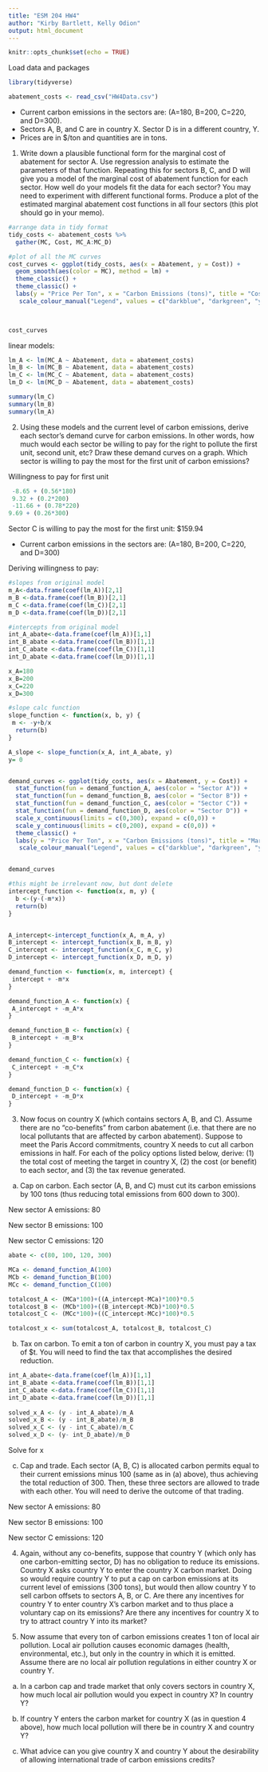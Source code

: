 ```yaml
---
title: "ESM 204 HW4"
author: "Kirby Bartlett, Kelly Odion"
output: html_document
---
```


```r
knitr::opts_chunk$set(echo = TRUE)
```


Load data and packages 
```r
library(tidyverse)

abatement_costs <- read_csv("HW4Data.csv")
```

- Current carbon emissions in the sectors are: (A=180, B=200, C=220, and D=300).
- Sectors A, B, and C are in country X. Sector D is in a different country, Y.
- Prices are in $/ton and quantities are in tons.

1. Write down a plausible functional form for the marginal cost of abatement for sector A. Use regression analysis to estimate the parameters of that function. Repeating this for sectors B, C, and D will give you a model of the marginal cost of abatement function for each sector. How well do your models fit the data for each sector? You may need to experiment with different functional forms. Produce a plot of the estimated marginal abatement cost functions in all four sectors (this plot should go in your memo). 

```r
#arrange data in tidy format 
tidy_costs <- abatement_costs %>% 
  gather(MC, Cost, MC_A:MC_D) 
```

```r
#plot of all the MC curves
cost_curves <- ggplot(tidy_costs, aes(x = Abatement, y = Cost)) +
  geom_smooth(aes(color = MC), method = lm) +
  theme_classic() +
  theme_classic() +
  labs(y = "Price Per Ton", x = "Carbon Emissions (tons)", title = "Cost of Abatement by Sector") +
   scale_colour_manual("Legend", values = c("darkblue", "darkgreen", "yellow", "darkred"))
  


cost_curves 
```


linear models: 
```r

lm_A <- lm(MC_A ~ Abatement, data = abatement_costs)
lm_B <- lm(MC_B ~ Abatement, data = abatement_costs)
lm_C <- lm(MC_C ~ Abatement, data = abatement_costs)
lm_D <- lm(MC_D ~ Abatement, data = abatement_costs)

summary(lm_C)
summary(lm_B)
summary(lm_A)

```





2. Using these models and the current level of carbon emissions, derive each sector’s demand curve for carbon emissions. In other words, how much would each sector be willing to pay for the right to pollute the first unit, second unit, etc? Draw these demand curves on a graph. Which sector is willing to pay the most for the first unit of carbon emissions?

Willingness to pay for first unit 
```r
 -8.65 + (0.56*180)
 9.32 + (0.2*200)
 -11.66 + (0.78*220)
9.69 + (0.26*300)
```


Sector C is willing to pay the most for the first unit: $159.94 



- Current carbon emissions in the sectors are: (A=180, B=200, C=220, and D=300) 


Deriving willingness to pay:
```r
#slopes from original model
m_A<-data.frame(coef(lm_A))[2,1]
m_B <-data.frame(coef(lm_B))[2,1]
m_C <-data.frame(coef(lm_C))[2,1]
m_D <-data.frame(coef(lm_D))[2,1]

#intercepts from original model
int_A_abate<-data.frame(coef(lm_A))[1,1]
int_B_abate <-data.frame(coef(lm_B))[1,1]
int_C_abate <-data.frame(coef(lm_C))[1,1]
int_D_abate <-data.frame(coef(lm_D))[1,1]

x_A=180
x_B=200
x_C=220
x_D=300

#slope calc function
slope_function <- function(x, b, y) {
 m <- -y+b/x 
  return(b)
}

A_slope <- slope_function(x_A, int_A_abate, y)
y= 0


demand_curves <- ggplot(tidy_costs, aes(x = Abatement, y = Cost)) +
  stat_function(fun = demand_function_A, aes(color = "Sector A")) +
  stat_function(fun = demand_function_B, aes(color = "Sector B")) +
  stat_function(fun = demand_function_C, aes(color = "Sector C")) +
  stat_function(fun = demand_function_D, aes(color = "Sector D")) +
  scale_x_continuous(limits = c(0,300), expand = c(0,0)) +
  scale_y_continuous(limits = c(0,200), expand = c(0,0)) +
  theme_classic() +
  labs(y = "Price Per Ton", x = "Carbon Emissions (tons)", title = "Marginal Willingness to pay by Sector") +
   scale_colour_manual("Legend", values = c("darkblue", "darkgreen", "yellow", "black",  "darkred"))


demand_curves
```

```r

#this might be irrelevant now, but dont delete 
intercept_function <- function(x, m, y) {
  b <-(y-(-m*x))
  return(b)
}


A_intercept<-intercept_function(x_A, m_A, y)
B_intercept <- intercept_function(x_B, m_B, y)
C_intercept <- intercept_function(x_C, m_C, y)
D_intercept <- intercept_function(x_D, m_D, y)

demand_function <- function(x, m, intercept) {
 intercept + -m*x
}

demand_function_A <- function(x) {
 A_intercept + -m_A*x
}

demand_function_B <- function(x) {
 B_intercept + -m_B*x
}

demand_function_C <- function(x) {
 C_intercept + -m_C*x
}

demand_function_D <- function(x) {
 D_intercept + -m_D*x
}

```

3. Now focus on country X (which contains sectors A, B, and C). Assume there are no “co-benefits” from carbon abatement (i.e. that there are no local pollutants that are affected by carbon abatement). Suppose to meet the Paris Accord commitments, country X needs to cut all carbon emissions in half. For each of the policy options listed below, derive: (1) the total cost of meeting the target in country X, (2) the cost (or benefit) to each sector, and (3) the tax revenue generated.

a. Cap on carbon. Each sector (A, B, and C) must cut its carbon emissions by 100 tons (thus
reducing total emissions from 600 down to 300).

New sector A emissions: 80

New sector B emissions: 100

New sector C emissions: 120 
```r
abate <- c(80, 100, 120, 300)

MCa <- demand_function_A(100)
MCb <- demand_function_B(100)
MCc <- demand_function_C(100)

totalcost_A <- (MCa*100)+((A_intercept-MCa)*100)*0.5
totalcost_B <- (MCb*100)+((B_intercept-MCb)*100)*0.5
totalcost_C <- (MCc*100)+((C_intercept-MCc)*100)*0.5

totalcost_x <- sum(totalcost_A, totalcost_B, totalcost_C)

```


b. Tax on carbon. To emit a ton of carbon in country X, you must pay a tax of $t. You will need to
find the tax that accomplishes the desired reduction.
```r

int_A_abate<-data.frame(coef(lm_A))[1,1]
int_B_abate <-data.frame(coef(lm_B))[1,1]
int_C_abate <-data.frame(coef(lm_C))[1,1]
int_D_abate <-data.frame(coef(lm_D))[1,1]
  
solved_x_A <- (y - int_A_abate)/m_A
solved_x_B <- (y - int_B_abate)/m_B
solved_x_C <- (y - int_C_abate)/m_C
solved_x_D <- (y- int_D_abate)/m_D 


```

Solve for x 

c. Cap and trade. Each sector (A, B, C) is allocated carbon permits equal to their current emissions minus 100 (same as in (a) above), thus achieving the total reduction of 300. Then, these three sectors are allowed to trade with each other. You will need to derive the outcome of that trading.

New sector A emissions: 80

New sector B emissions: 100

New sector C emissions: 120 

4. Again, without any co-benefits, suppose that country Y (which only has one carbon-emitting sector, D) has no obligation to reduce its emissions. Country X asks country Y to enter the country X carbon market. Doing so would require country Y to put a cap on carbon emissions at its current level of emissions (300 tons), but would then allow country Y to sell carbon offsets to sectors A, B, or C. Are there any incentives for country Y to enter country X’s carbon market and to thus place a voluntary cap on its emissions? Are there any incentives for country X to try to attract country Y into its market?


5. Now assume that every ton of carbon emissions creates 1 ton of local air pollution. Local air pollution causes economic damages (health, environmental, etc.), but only in the country in which it is emitted. Assume there are no local air pollution regulations in either country X or country Y.

a. In a carbon cap and trade market that only covers sectors in country X, how much local air pollution would you expect in country X? In country Y?

b. If country Y enters the carbon market for country X (as in question 4 above), how much local pollution will there be in country X and country Y?

c. What advice can you give country X and country Y about the desirability of allowing
international trade of carbon emissions credits?
